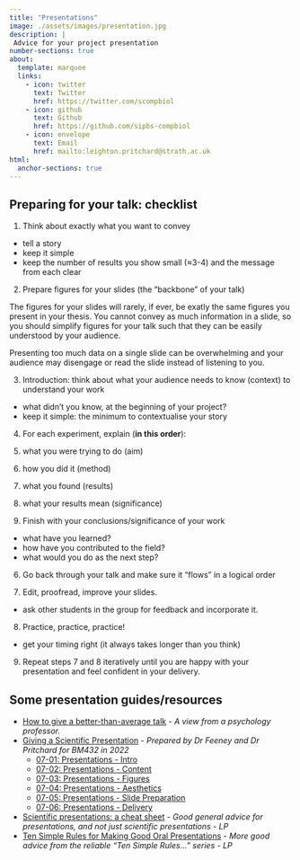 ```yaml
---
title: "Presentations"
image: ./assets/images/presentation.jpg
description: |
 Advice for your project presentation
number-sections: true
about:
  template: marquee
  links:
    - icon: twitter
      text: Twitter
      href: https://twitter.com/scompbiol
    - icon: github
      text: Github
      href: https://github.com/sipbs-compbiol
    - icon: envelope
      text: Email
      href: mailto:leighton.pritchard@strath.ac.uk
html:
  anchor-sections: true
---
```


## Preparing for your talk: checklist

1.  Think about exactly what you want to convey
  - tell a story
  - keep it simple
  - keep the number of results you show small (≈3-4) and the message from each clear

2.  Prepare figures for your slides (the "backbone" of your talk)

::: {.callout-tip}
The figures for your slides will rarely, if ever, be exatly the same figures you present in your thesis. You cannot convey as much information in a slide, so you should simplify figures for your talk such that they can be easily understood by your audience.

Presenting too much data on a single slide can be overwhelming and your audience may disengage or read the slide instead of listening to you.
:::

3.  Introduction: think about what your audience needs to know (context) to understand your work
  - what didn't you know, at the beginning of your project?
  - keep it simple: the minimum to contextualise your story

4.  For each experiment, explain (**in this order**):
  1. what you were trying to do (aim)
  2. how you did it (method)
  3. what you found (results)
  4. what your results mean (significance)

5.  Finish with your conclusions/significance of your work
  - what have you learned?
  - how have you contributed to the field?
  - what would you do as the next step?

6.  Go back through your talk and make sure it "flows" in a logical order

7.  Edit, proofread, improve your slides.
  - ask other students in the group for feedback and incorporate it.

8.  Practice, practice, practice!
  - get your timing right (it always takes longer than you think)

9.  Repeat steps 7 and 8 iteratively until you are happy with your presentation and feel confident in your delivery.

## Some presentation guides/resources

- [How to give a better-than-average talk](https://smallpotatoes.paulbloom.net/p/how-to-give-a-better-than-average) - _A view from a psychology professor._
- [Giving a Scientific Presentation](https://sipbs-compbiol.github.io/BM432/notebooks/07-01-presentations-intro.html) - _Prepared by Dr Feeney and Dr Pritchard for BM432 in 2022_
  - [07-01: Presentations - Intro](https://sipbs-compbiol.github.io/BM432/notebooks/07-01-presentations-intro.html)
  - [07-02: Presentations - Content](https://sipbs-compbiol.github.io/BM432/notebooks/07-02-presentations-content.html)
  - [07-03: Presentations - Figures](https://sipbs-compbiol.github.io/BM432/notebooks/07-03-presentations-figures.html)
  - [07-04: Presentations - Aesthetics](https://sipbs-compbiol.github.io/BM432/notebooks/07-04-presentations-aesthetics.html)
  - [07-05: Presentations - Slide Preparation](https://sipbs-compbiol.github.io/BM432/notebooks/07-05-slide-preparation.html)
  - [07-06: Presentations - Delivery](https://sipbs-compbiol.github.io/BM432/notebooks/07-06-presentation-delivery.html)

-   [Scientific presentations: a cheat sheet](https://blogs.nature.com/naturejobs/2017/01/11/scientific-presentations-a-cheat-sheet/) - _Good general advice for presentations, and not just scientific presentations - LP_
-   [Ten Simple Rules for Making Good Oral Presentations](https://doi.org/10.1371/journal.pcbi.0030077) - _More good advice from the reliable "Ten Simple Rules…" series - LP_